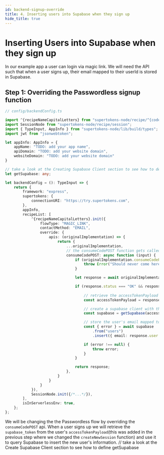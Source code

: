 ```yaml
---
id: backend-signup-override
title: 4. Inserting users into Supabase when they sign up
hide_title: true
---
```



# Inserting Users into Supabase when they sign up

In our example app a user can login via magic link. We will need the API such that when a user signs up, their email mapped to their userId is stored in Supabase.

## Step 1: Overriding the Passwordless signup function

```ts
// config/backendConfig.ts

import ^{recipeNameCapitalLetters} from "supertokens-node/recipe/^{codeImportRecipeName}";
import SessionNode from "supertokens-node/recipe/session";
import { TypeInput, AppInfo } from "supertokens-node/lib/build/types";
import jwt from "jsonwebtoken";

let appInfo: AppInfo = {
    appName: "TODO: add your app name",
    apiDomain: "TODO: add your website domain",
    websiteDomain: "TODO: add your website domain"
}

// take a look at the Creating Supabase Client section to see how to define getSupabase
let getSupabase: any;

let backendConfig = (): TypeInput => {
    return {
        framework: "express",
        supertokens: {
            connectionURI: "https://try.supertokens.com",
        },
        appInfo,
        recipeList: [
            ^{recipeNameCapitalLetters}.init({
                flowType: "MAGIC_LINK",
                contactMethod: "EMAIL",
                override: {
                    apis: (originalImplementation) => {
                        return {
                            ...originalImplementation,
                            // the consumeCodePOST function gets called when a user clicks a magic link
                            consumeCodePOST: async function (input) {
                                if (originalImplementation.consumeCodePOST === undefined) {
                                    throw Error("Should never come here");
                                }

                                let response = await originalImplementation.consumeCodePOST(input);

                                if (response.status === "OK" && response.createdNewUser) {
                                    
                                    // retrieve the accessTokenPayload from the user's session
                                    const accessTokenPayload = response.session.getAccessTokenPayload();

                                    // create a supabase client with the supabase_token from the accessTokenPayload
                                    const supabase = getSupabase(accessTokenPayload.supabase_token);

                                    // store the user's email mapped to their userId in Supabase
                                    const { error } = await supabase
                                        .from("users")
                                        .insert({ email: response.user.email, user_id: response.user.id });

                                    if (error !== null) {
                                        throw error;
                                    }
                                }

                                return response;
                            },
                        }
                    }
                }
            }),
            SessionNode.init({/*...*/}),
        ],
        isInServerlessEnv: true,
    };
};

```

We will be changing the the Passwordless flow by overriding the `consumeCodePOST` api. When a user signs up we will retrieve the `supabase_token` from the user's `accessTokenPayload`(this was added in the previous step where we changed the `createNewSession` function) and use it to query Supabase to insert the new user's information.
// take a look at the Create Supabase Client section to see how to define getSupabase
